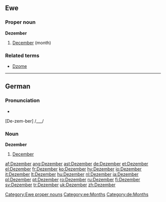 ==Ewe==

===Proper noun===
'''Dezember'''

# [[December]] (month)

===Related terms===
* [[Dzome]]

[[Category:Ewe proper nouns]]
[[Category:ee:Months]]

----

==German==

===Pronunciation===
*{{audio|De-Dezember.ogg|audio}}
[De-zem-ber] /___/

===Noun===
'''Dezember'''

# [[December]]

[[Category:de:Months]]

[[af:Dezember]]
[[ang:Dezember]]
[[ast:Dezember]]
[[de:Dezember]]
[[et:Dezember]]
[[el:Dezember]]
[[fr:Dezember]]
[[ko:Dezember]]
[[hy:Dezember]]
[[io:Dezember]]
[[it:Dezember]]
[[lt:Dezember]]
[[hu:Dezember]]
[[nl:Dezember]]
[[ja:Dezember]]
[[pl:Dezember]]
[[pt:Dezember]]
[[ro:Dezember]]
[[ru:Dezember]]
[[fi:Dezember]]
[[sv:Dezember]]
[[tr:Dezember]]
[[uk:Dezember]]
[[zh:Dezember]]